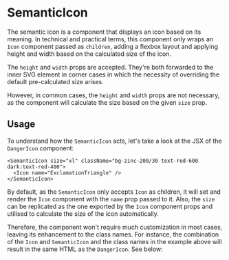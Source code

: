 

<Meta title="Components/SemanticIcon" />

# SemanticIcon

<GitHubRepoPathLink path="packages/ui/src/semantic-icon/semantic-icon.tsx" />

The semantic icon is a component that displays an icon based on its meaning. In
technical and practical terms, this component only wraps an `Icon` component
passed as `children`, adding a flexbox layout and applying height and width 
based on the calculated size of the icon.

The `height` and `width` props are accepted. They're both forwarded to the inner
SVG element in corner cases in which the necessity of overriding the default
pre-calculated size arises.

However, in common cases, the `height` and `width` props are not necessary, as
the component will calculate the size based on the given `size` prop.

## Usage

To understand how the `SemanticIcon` acts, let's take a look at the JSX of the
`DangerIcon` component:

```tsx
<SemanticIcon size="xl" className="bg-zinc-200/30 text-red-600 dark:text-red-400">
  <Icon name="ExclamationTriangle" />
</SemanticIcon>
```

By default, as the `SemanticIcon` only accepts `Icon` as children, it will set
and render the `Icon` component with the `name` prop passed to it. Also, the
`size` can be replicated as the one exported by the `Icon` component props and
utilised to calculate the size of the icon automatically.

Therefore, the 
component won't require much customization in most cases, leaving its 
enhancement to the class names. For instance, the combination of the `Icon` and 
`SemanticIcon` and the class names in the example above will result in the same
HTML as the `DangerIcon`. See below:

<div className="flex justify-center">
  <DangerIcon size="xl" />
</div>
